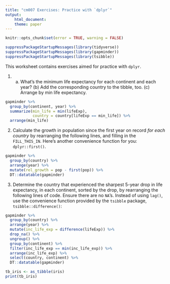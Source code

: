 ```yaml
---
title: "cm007 Exercises: Practice with `dplyr`"
output: 
    html_document:
    theme: paper
---
```


<!---The following chunk allows errors when knitting--->

```r
knitr::opts_chunk$set(error = TRUE, warning = FALSE)
```

```r
suppressPackageStartupMessages(library(tidyverse))
suppressPackageStartupMessages(library(gapminder))
suppressPackageStartupMessages(library(tsibble))
```


This worksheet contains exercises aimed for practice with `dplyr`. 


1. (a) What's the minimum life expectancy for each continent and each year? (b) Add the corresponding country to the tibble, too. (c) Arrange by min life expectancy.

```r
gapminder %>% 
  group_by(continent, year) %>% 
  summarize(min_life = min(lifeExp),
            country = country[lifeExp == min_life]) %>% 
  arrange(min_life)
```

2. Calculate the growth in population since the first year on record _for each country_ by rearranging the following lines, and filling in the `FILL_THIS_IN`. Here's another convenience function for you: `dplyr::first()`. 
```r
gapminder %>% 
  group_by(country) %>% 
  arrange(year) %>% 
  mutate(rel_growth = pop - first(pop)) %>%
  DT::datatable(gapminder)
```


3. Determine the country that experienced the sharpest 5-year drop in life expectancy, in each continent, sorted by the drop, by rearranging the following lines of code. Ensure there are no `NA`'s. Instead of using `lag()`, use the convenience function provided by the `tsibble` package, `tsibble::difference()`:
```r
gapminder %>% 
  group_by(country) %>% 
  arrange(year) %>% 
  mutate(inc_life_exp = difference(lifeExp)) %>% 
  drop_na() %>%
  ungroup() %>% 
  group_by(continent) %>% 
  filter(inc_life_exp == min(inc_life_exp)) %>%
  arrange(inc_life_exp) %>% 
  select(country, continent) %>% 
  DT::datatable(gapminder)
```
```r
tb_iris <- as_tibble(iris)
print(tb_iris)
```


